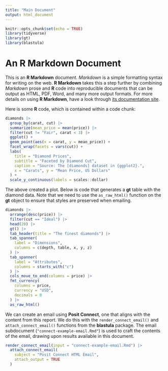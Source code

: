 ```yaml
---
title: "Main Document"
output: html_document
---
```


```r
knitr::opts_chunk$set(echo = TRUE)
library(tidyverse)
library(gt)
library(blastula)
```

# An R Markdown Document

This is an **R Markdown** document. *Markdown* is a simple formatting syntax for writing on the web. **R Markdown** takes this a step further by combining *Markdown* prose and **R** code into reproducible documents that can be output as HTML, PDF, Word, and many more output formats. For more details on using **R Markdown**, have a look through [its documentation site](https://rmarkdown.rstudio.com/docs/).

Here is some **R** code, which is contained within a code chunk:

```r

diamonds |>
  group_by(carat, cut) |>
  summarize(mean_price = mean(price)) |>
  filter(cut != "Fair", carat < 3) |>
  ggplot() +
  geom_point(aes(x = carat, y = mean_price)) +
  facet_wrap(facets = vars(cut)) +
  labs(
    title = "Diamond Prices",
    subtitle = "Faceted by Diamond Cut",
    caption = "Source: The [diamonds] dataset in {ggplot2}.",
    x = "Carats", y = "Mean Price, US Dollars"
  ) +
  scale_y_continuous(labels = scales::dollar)
```

The above created a plot. Below is code that generates a **gt** table with the diamond data. Note that we need to use the `as_raw_html()` function on the **gt** object to ensure that styles are preserved when emailing.

```r

diamonds |>
  arrange(desc(price)) |>
  filter(cut == "Ideal") |>
  head(20) |>
  gt() |>
  tab_header(title = "The finest diamonds") |>
  tab_spanner(
    label = "Dimensions",
    columns = c(depth, table, x, y, z)
  ) |>
  tab_spanner(
    label = "Attributes",
    columns = starts_with("c")
  ) |>
  cols_move_to_end(columns = price) |>
  fmt_currency(
    columns = price,
    currency = "USD",
    decimals = 0
  ) |>
  as_raw_html()
```

We can create an email using **Posit Connect**, one that aligns with the content from this report. We do this with the `render_connect_email()` and `attach_connect_email()` functions from the **blastula** package. The email subdocument (`"connect-example-email.Rmd"`) is used to craft the contents of the email, drawing upon results available in this document.

```r
render_connect_email(input = "connect-example-email.Rmd") |>
  attach_connect_email(
    subject = "Posit Connect HTML Email",
    attach_output = TRUE
  )
```

